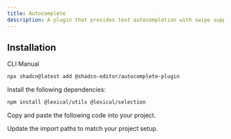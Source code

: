 ```yaml
---
title: Autocomplete
description: A plugin that provides text autocompletion with swipe support and shared context.
---
```


<ComponentPreview
  name="autocomplete-plugin-demo"
  className="[&_.preview>[data-orientation=vertical]]:sm:max-w-[70%]"
  description="A plugin that provides text autocompletion with swipe support and shared context."
/>

## Installation

<Tabs defaultValue="cli">

<TabsList>
  <TabsTrigger value="cli">CLI</TabsTrigger>
  <TabsTrigger value="manual">Manual</TabsTrigger>
</TabsList>

<TabsContent value="cli">

```bash
npx shadcn@latest add @shadcn-editor/autocomplete-plugin
```

</TabsContent>

<TabsContent value="manual">

<Steps>

<Step>Install the following dependencies:</Step>

```bash
npm install @lexical/utils @lexical/selection
```

<Step>Copy and paste the following code into your project.</Step>

<ComponentSource name="autocomplete-plugin" />

<Step>Update the import paths to match your project setup.</Step>

</Steps>

</TabsContent>

</Tabs>
